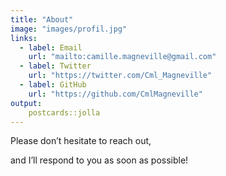 ```yaml
---
title: "About"
image: "images/profil.jpg"
links:
  - label: Email
    url: "mailto:camille.magneville@gmail.com"
  - label: Twitter
    url: "https://twitter.com/Cml_Magneville"
  - label: GitHub
    url: "https://github.com/CmlMagneville"
output:
    postcards::jolla
---
```

 
Please don't hesitate to reach out, 

and I'll respond to you as soon as possible!